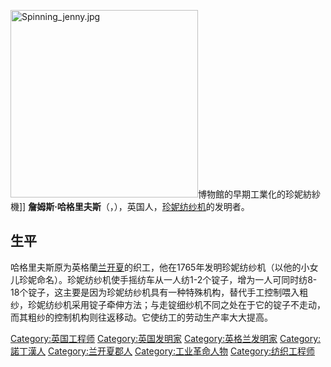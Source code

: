 {{Unreferenced|time=2021-06-17T03:51:28+00:00}}
[[Image:Spinning_jenny.jpg|300px]]博物館的早期工業化的珍妮紡紗機]]
'''詹姆斯·哈格里夫斯'''（{{lang-en|James Hargreaves}}，{{bd|1720年||1778年|4月22日}}），英国人，[[珍妮纺纱机|珍妮纺纱机]]的发明者。

==生平==
哈格里夫斯原为英格蘭[[兰开夏|兰开夏]]的织工，他在1765年发明珍妮纺纱机（以他的小女儿珍妮命名）。珍妮纺纱机使手摇纺车从一人纺1-2个锭子，增为一人可同时纺8-18个锭子，这主要是因为珍妮纺纱机具有一种特殊机构，替代手工控制喂入粗纱，珍妮纺纱机采用锭子牵伸方法；与走锭细纱机不同之处在于它的锭子不走动，而其粗纱的控制机构则往返移动。它使纺工的劳动生产率大大提高。

{{工業革命}}
{{Authority control}}

{{DEFAULTSORT:Hargreaves, James}}
[[Category:英国工程师|Category:英国工程师]]
[[Category:英国发明家|Category:英国发明家]]
[[Category:英格兰发明家|Category:英格兰发明家]]
[[Category:諾丁漢人|Category:諾丁漢人]]
[[Category:兰开夏郡人|Category:兰开夏郡人]]
[[Category:工业革命人物|Category:工业革命人物]]
[[Category:纺织工程师|Category:纺织工程师]]